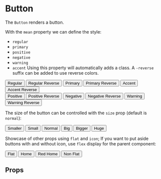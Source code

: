 

<Meta title="Components|Button" component={Button} />

# Button

The `Button` renders a button.

With the `mean` property we can define the style:
- `regular`
- `primary`
- `positive`
- `negative`
- `warning`
- `accent`
Using this property will automatically adds a class. A `-reverse` suffix can be added to use reverse colors.


<Preview>
    <Story name="Default">
        <div>
            <div>
                <Button mean="regular">Regular</Button>
                <Button mean="regular-reverse">Regular Reverse</Button>
                <Button mean="primary">Primary</Button>
                <Button mean="primary-reverse">Primary Reverse</Button>
                <Button mean="accent">Accent</Button>
                <Button mean="accent-reverse">Accent Reverse</Button>
            </div>
            <div>
                <Button mean="positive">Positive</Button>
                <Button mean="positive-reverse">Positive Reverse</Button>
                <Button mean="negative">Negative</Button>
                <Button mean="negative-reverse">Negative Reverse</Button>
                <Button mean="warning">Warning</Button>
                <Button mean="warning-reverse">Warning Reverse</Button>
            </div>
        </div>
    </Story>
</Preview>

The size of the button can be controlled with the `size` prop (default is `normal`):

<Preview>
    <Story name="Size">
        <div>
            <Button mean="accent" size="smaller">Smaller</Button>
            <Button mean="accent" size="small">Small</Button>
            <Button mean="accent" size="normal">Normal</Button>
            <Button mean="accent" size="big">Big</Button>
            <Button mean="accent" size="bigger">Bigger</Button>
            <Button mean="accent" size="huge">Huge</Button>
        </div>
    </Story>
</Preview>

Showcase of other props using `flat` and `icon`; If you want to put aside buttons with and without icon, use `flex` display for the parent component:

<Preview>
    <Story name="Other props">
        <div style={{ border: '1px solid darksalmon', display: 'flex', padding: 5 }}>
            <Button mean="primary" flat={true}>Flat</Button>
            <Button mean="primary" icon="home">Home</Button>
            <Button mean="primary" icon="home" iconProps={{ style: { color: 'red' }}}>Red Home</Button>
            <Button mean="primary" flat={false}>Non Flat</Button>
        </div>
    </Story>
</Preview>

## Props

<Props of={Button} />
